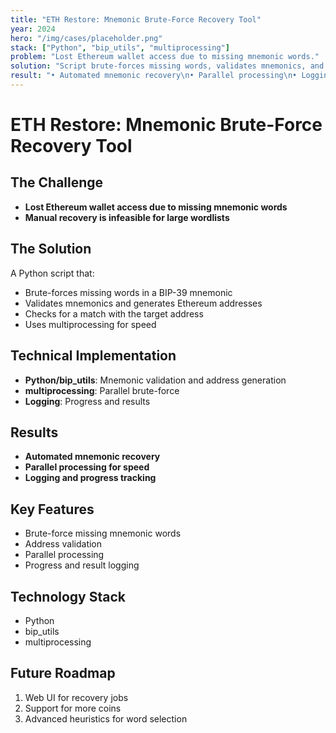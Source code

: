 ```yaml
---
title: "ETH Restore: Mnemonic Brute-Force Recovery Tool"
year: 2024
hero: "/img/cases/placeholder.png"
stack: ["Python", "bip_utils", "multiprocessing"]
problem: "Lost Ethereum wallet access due to missing mnemonic words."
solution: "Script brute-forces missing words, validates mnemonics, and checks for target address match."
result: "• Automated mnemonic recovery\n• Parallel processing\n• Logging and progress tracking"
---
```


# ETH Restore: Mnemonic Brute-Force Recovery Tool

## The Challenge

- **Lost Ethereum wallet access due to missing mnemonic words**
- **Manual recovery is infeasible for large wordlists**

## The Solution

A Python script that:
- Brute-forces missing words in a BIP-39 mnemonic
- Validates mnemonics and generates Ethereum addresses
- Checks for a match with the target address
- Uses multiprocessing for speed

## Technical Implementation

- **Python/bip_utils**: Mnemonic validation and address generation
- **multiprocessing**: Parallel brute-force
- **Logging**: Progress and results

## Results

- **Automated mnemonic recovery**
- **Parallel processing for speed**
- **Logging and progress tracking**

## Key Features

- Brute-force missing mnemonic words
- Address validation
- Parallel processing
- Progress and result logging

## Technology Stack

- Python
- bip_utils
- multiprocessing

## Future Roadmap

1. Web UI for recovery jobs
2. Support for more coins
3. Advanced heuristics for word selection 